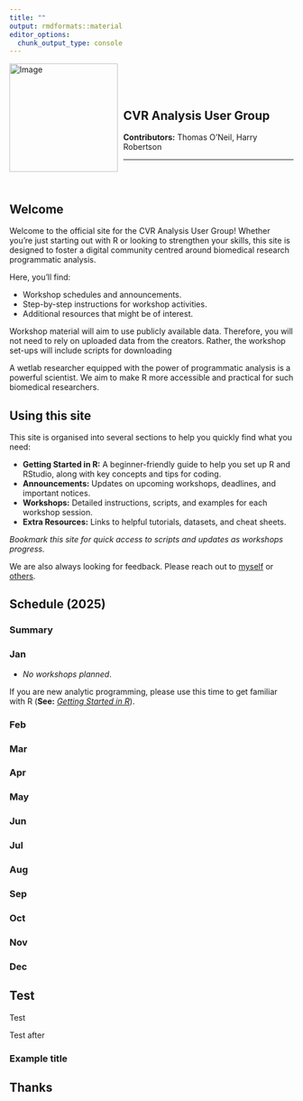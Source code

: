 ```yaml
---
title: ""
output: rmdformats::material
editor_options:
  chunk_output_type: console
---
```

 
<div style="text-align: left;">
  <img src="assets/logo/logo.png" alt="Image" style="width: 2in; float: left; margin-right: 10px;">
  <div style="overflow: hidden; padding-top: 10%;">

## **CVR Analysis User Group**    
**Contributors:** Thomas O'Neil, Harry Robertson
<hr>
  </div> 
<br>
 
## Welcome

Welcome to the official site for the CVR Analysis User Group! Whether you're just starting out with R or looking to strengthen your skills, this site is designed to foster a digital community centred around biomedical research programmatic analysis. 

Here, you'll find:

- Workshop schedules and announcements.
- Step-by-step instructions for workshop activities.
- Additional resources that might be of interest. 

Workshop material will aim to use publicly available data. Therefore, you will not need to rely on uploaded data from the creators. Rather, the workshop set-ups will include scripts for downloading 

A wetlab researcher equipped with the power of programmatic analysis is a powerful scientist. We aim to make R more accessible and practical for such biomedical researchers.

## Using this site

This site is organised into several sections to help you quickly find what you need:

- **Getting Started in R:** A beginner-friendly guide to help you set up R and RStudio, along with key concepts and tips for coding.
- **Announcements:** Updates on upcoming workshops, deadlines, and important notices.
- **Workshops:** Detailed instructions, scripts, and examples for each workshop session.
- **Extra Resources:** Links to helpful tutorials, datasets, and cheat sheets. 

*Bookmark this site for quick access to scripts and updates as workshops progress.*

We are also always looking for feedback. Please reach out to [myself](thomas.oneil@sydney.edu.au) or [others](html/to/contacts/page).

## Schedule (2025){.tabset .tabset-fade}

### Summary

### Jan

- *No workshops planned*. 

If you are new analytic programming, please use this time to get familiar with R (**See:** [*Getting Started in R* ](link)).

### Feb

### Mar

### Apr

### May

### Jun

### Jul

### Aug

### Sep

### Oct

### Nov

### Dec

## Test 

Test

<e>

Test after 

### Example title

## Thanks











